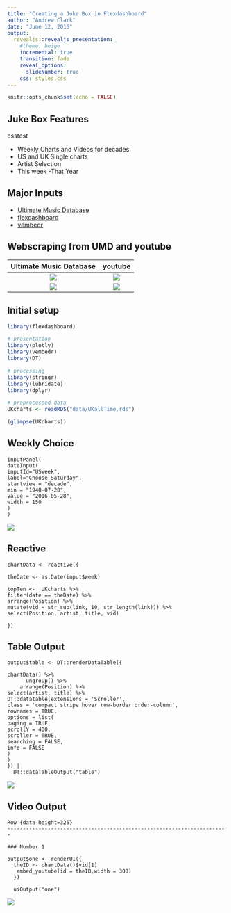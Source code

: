 ```yaml
---
title: "Creating a Juke Box in Flexdashboard"
author: "Andrew Clark" 
date: "June 12, 2016"
output: 
  revealjs::revealjs_presentation:
    #theme: beige
    incremental: true
    transition: fade
    reveal_options:
      slideNumber: true
    css: styles.css
--- 
```




```r
knitr::opts_chunk$set(echo = FALSE)
```

<!-- ## {data-background-iframe="https://mytinyshinys.shinyapps.io/musicChartsFlexDB/"}  -->


## Juke Box Features 

csstest

- Weekly Charts and Videos for decades 
- US and UK Single charts
- Artist Selection
- This week -That Year

## Major Inputs 

- [Ultimate Music Database](http://www.umdmusic.com/) 
- [flexdashboard](http://rmarkdown.rstudio.com/flexdashboard/)
- [vembedr](https://github.com/ijlyttle/vembedr) 



## Webscraping from UMD and youtube


Ultimate Music Database            |  youtube
:-------------------------:|:-------------------------:
![](UMD.png)  |  ![](youtube.png)
![](UMDcloseUp.png)  |  ![](youtubecloseUp.png)


## Initial setup

```r
library(flexdashboard)

# presentation
library(plotly)
library(vembedr)
library(DT)

# processing
library(stringr)
library(lubridate)
library(dplyr)

# preprocessed data
UKcharts <- readRDS("data/UKallTime.rds")

(glimpse(UKcharts))

```




## Weekly Choice


```
inputPanel(
dateInput(
inputId="USweek",
label="Choose Saturday",
startview = "decade",
min = "1940-07-20",
value = "2016-05-28",
width = 150
)
)
```
![](dateinput.png) 


## Reactive

```
chartData <- reactive({
  
theDate <- as.Date(input$week)

topTen <-  UKcharts %>%
filter(date == theDate) %>%
arrange(Position) %>%
mutate(vid = str_sub(link, 10, str_length(link))) %>%
select(Position, artist, title, vid)

})
```

## Table Output

```
output$table <- DT::renderDataTable({

chartData() %>%
      ungroup() %>% 
    arrange(Position) %>% 
select(artist, title) %>%
DT::datatable(extensions = 'Scroller',
class = 'compact stripe hover row-border order-column',
rownames = TRUE,
options = list(
paging = TRUE,
scrollY = 400, 
scroller = TRUE,
searching = FALSE,
info = FALSE
)
)
}) |
  DT::dataTableOutput("table")

```  
  
![](chart.png) 



## Video Output

```
Row {data-height=325}
-----------------------------------------------------------------------

### Number 1

output$one <- renderUI({
  theID <- chartData()$vid[1]
   embed_youtube(id = theID,width = 300)
  })

  uiOutput("one")

```
![](number1.png)

<!-- ## CSS color background {data-background=#ff0000} -->

<!-- ## Full size image background {data-background="shinyDivRaces.png"} -->



<!-- ##  {data-background-iframe="https://mytinyshinys.shinyapps.io/worldBank/"} -->